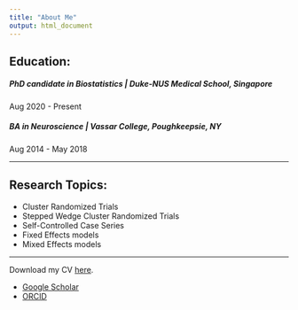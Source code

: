 ```yaml
---
title: "About Me"
output: html_document
---
```


## Education:
<h5><strong>PhD candidate in Biostatistics</strong> | Duke-NUS Medical School, Singapore</h5>
Aug 2020 - Present

<h5><strong>BA in Neuroscience</strong> | Vassar College, Poughkeepsie, NY</h5>
Aug 2014 - May 2018

<hr>
## Research Topics:
<ul>
  <li>Cluster Randomized Trials</li>
  <li>Stepped Wedge Cluster Randomized Trials</li>
  <li>Self-Controlled Case Series</li>
  <li>Fixed Effects models</li>
  <li>Mixed Effects models</li>
</ul>

<hr>
Download my CV <a href="files/cv/Kenneth Lee CV.pdf" download>here</a>.<br/>
<ul>
  <li><a href="https://scholar.google.com/citations?user=cJwQFLQAAAAJ&hl=en&oi=ao">Google Scholar</a></li>
  <li><a href="https://orcid.org/0000-0002-0454-4537">ORCID</a></li>
</ul>

